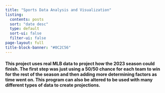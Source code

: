 ```yaml
---
title: "Sports Data Analysis and Visualization"
listing:
  contents: posts
  sort: "date desc"
  type: default
  sort-ui: false
  filter-ui: false
page-layout: full
title-block-banner: "#0C2C56"
---
```


#### This project uses real MLB data to project how the 2023 season could finish. The first step was just using a 50/50 chance for each team to win for the rest of the season and then adding more determining factors as time went on. This program can also be altered to be used with many different types of data to create projections.

<br>

